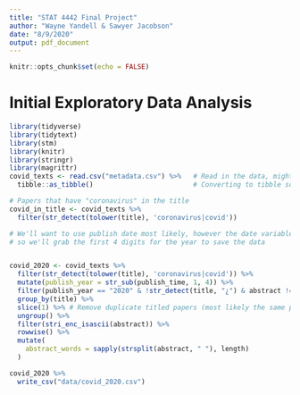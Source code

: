 ```yaml
---
title: "STAT 4442 Final Project"
author: "Wayne Yandell & Sawyer Jacobson"
date: "8/9/2020"
output: pdf_document
---
```


```r
knitr::opts_chunk$set(echo = FALSE)
```


# Initial Exploratory Data Analysis

```r
library(tidyverse)
library(tidytext)
library(stm)
library(knitr)
library(stringr)
library(magrittr)
covid_texts <- read.csv("metadata.csv") %>%   # Read in the data, might have to set working directory
  tibble::as_tibble()                         # Converting to tibble so it prints out cleaner
```

```r
# Papers that have "coronavirus" in the title
covid_in_title <- covid_texts %>% 
  filter(str_detect(tolower(title), 'coronavirus|covid'))

# We'll want to use publish date most likely, however the date variable is a little messy 
# so we'll grab the first 4 digits for the year to save the data


covid_2020 <- covid_texts %>%
  filter(str_detect(tolower(title), 'coronavirus|covid')) %>%
  mutate(publish_year = str_sub(publish_time, 1, 4)) %>% 
  filter(publish_year == "2020" & !str_detect(title, "¿") & abstract != '') %>%
  group_by(title) %>%
  slice(1) %>% # Remove duplicate titled papers (most likely the same paper published in multiple journals)
  ungroup() %>%
  filter(stri_enc_isascii(abstract)) %>%
  rowwise() %>%
  mutate(
    abstract_words = sapply(strsplit(abstract, " "), length)
  )

covid_2020 %>%
  write_csv("data/covid_2020.csv")

```


